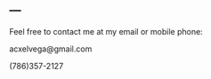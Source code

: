 ---
---

<link rel="stylesheet" href="styles.css" type="text/css" >

Feel free to contact me at my email or mobile phone:

acxelvega@gmail.com

(786)357-2127

